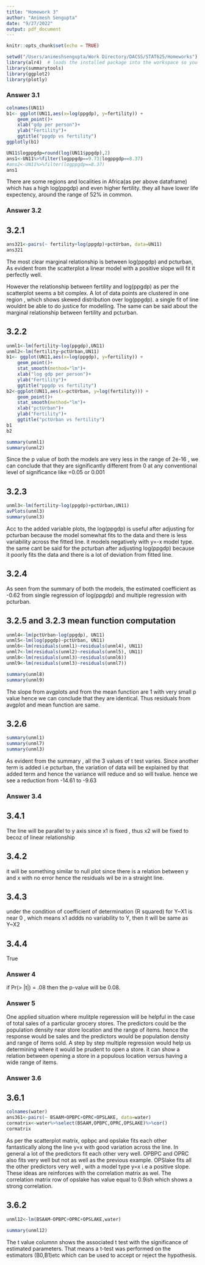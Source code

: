 ```yaml
---
title: "Homework 3"
author: "Animesh Sengupta"
date: "9/27/2022"
output: pdf_document
---
```

  
```r
knitr::opts_chunk$set(echo = TRUE)
```

```r

setwd("/Users/animeshsengupta/Work Directory/DACSS/STAT625/Homeworks") 
library(alr4)  # loads the installed package into the workspace so you can use it
library(summarytools)
library(ggplot2)
library(plotly)
```


### Answer 3.1
```r
colnames(UN11)
b1<- ggplot(UN11,aes(x=log(ppgdp), y=fertility)) + 
    geom_point()+
    xlab("gdp per person")+
    ylab("Fertility")+
    ggtitle("ppgdp vs fertility")
ggplotly(b1)
```

```r
UN11$logppgdp=round(log(UN11$ppgdp),2)
ans1<-UN11%>%filter(logppgdp==9.73|logppgdp==8.37)
#ans2<-UN11%>%filter(logppgdp==8.37)
ans1
```
There are some regions and localities in Africa(as per above dataframe) which has a high log(ppgdp) and even higher fertility.  they all have lower life expectency, around the range of 52% in common.  

### Answer 3.2

## 3.2.1
```r
ans321<-pairs(~ fertility+log(ppgdp)+pctUrban, data=UN11)
ans321
```
The most clear marginal relationship is between log(ppgdp) and pcturban, As evident from the scatterplot a linear model with a positive slope will fit it perfectly well. 

However the relationship between fertility and log(ppgdp) as per the scatterplot seems a bit complex. A lot of data points are clustered in one region , which shows skewed distribution over log(ppgdp). a single fit of line wouldnt be able to do justice for modelling. The same can be said about the marginal relationship between fertility and pcturban.

## 3.2.2
```r
unml1<-lm(fertility~log(ppgdp),UN11)
unml2<-lm(fertility~pctUrban,UN11)
b1<- ggplot(UN11,aes(x=log(ppgdp), y=fertility)) + 
    geom_point()+
    stat_smooth(method="lm")+
    xlab("log gdp per person")+
    ylab("Fertility")+
    ggtitle("ppgdp vs fertility")
b2<-ggplot(UN11,aes(x=pctUrban, y=log(fertility))) + 
    geom_point()+
    stat_smooth(method="lm")+
    xlab("pctUrban")+
    ylab("Fertility")+
    ggtitle("pctUrban vs fertility")
b1
b2
```

```r
summary(unml1)
summary(unml2)
```
Since the p value of both the models are very less in the range of 2e-16 , we can conclude that they are significantly different from 0 at any conventional level of significance like =0.05 or 0.001

## 3.2.3
```r
unml3<-lm(fertility~log(ppgdp)+pctUrban,UN11)
avPlots(unml3)
summary(unml3)

```
Acc to the added variable plots, the log(ppgdp) is useful after adjusting for pcturban because the model somewhat fits to the data and there is less variability across the fitted line. it models negatively with y=-x model type. the same cant be said for the pcturban after adjusting log(ppgdp) because it poorly fits the data and there is a lot of deviation from fitted line. 

## 3.2.4

As seen from the summary of both the models, the estimated coefficient as -0.62 from single regression of log(ppgdp) and multiple regression with pcturban.

## 3.2.5 and 3.2.3 mean function computation
```r
unml4<-lm(pctUrban~log(ppgdp), UN11)
unml5<-lm(log(ppgdp)~pctUrban, UN11)
unml6<-lm(residuals(unml1)~residuals(unml4), UN11)
unml7<-lm(residuals(unml2)~residuals(unml5), UN11)
unml8<-lm(residuals(unml3)~residuals(unml6))
unml9<-lm(residuals(unml3)~residuals(unml7))

summary(unml8)
summary(unml9)
```
The slope from avgplots and from the mean function are 1 with very small p value hence we can conclude that they are identical. Thus residuals from avgplot and mean function are same. 

## 3.2.6
```r
summary(unml1)
summary(unml7)
summary(unml3)
```
As evident from the summary , all the 3 values of t test varies. Since another term is added i.e pcturban, the variation of data will be explained by that added term and hence the variance will reduce and so will tvalue. hence we see a reduction from -14.61 to -9.63


### Answer 3.4

## 3.4.1
The line will be parallel to y axis since x1 is fixed , thus x2 will be fixed to becoz of linear relationship

## 3.4.2
it will be something similar to null plot since there is a relation between y and x with no error hence the residuals wil be in a straight line.

## 3.4.3
under the condition of coefficient of determination (R squared) for Y~X1 is near 0 , which means x1 addds no variability to Y, then it will be same as Y~X2

## 3.4.4
True

### Answer 4
if Pr(> |t|) = .08 then the p-value will be 0.08.

### Answer 5
One applied situation where mulitple regeression will be helpful in  the case of total sales of a particular grocery stores. The predictors could be the population density near store location  and the range of items. hence the response would be sales and the predictors would be population density and range of items sold.  A step by step multiple regression would help us determining where it would be prudent to open a store. it can show a relation between opening a store in a populous location versus having a wide range of items.


### Answer 3.6

## 3.6.1
```r
colnames(water)
ans361<-pairs(~ BSAAM+OPBPC+OPRC+OPSLAKE, data=water)
cormatrix<-water%>%select(BSAAM,OPBPC,OPRC,OPSLAKE)%>%cor()
cormatrix
```
As per the scatterplot matrix, opbpc and opslake fits each other fantastically along the line y=x with good variation across the line. In general a lot of the predictors fit each other very well. OPBPC and OPRC also fits very well but not as well as the previous example. OPSlake fits all the other predictors very well , with a model type y=x i.e a positive slope. 
These ideas are reinforces with the correlation matrix as wel. The correlation matrix row of opslake has value equal to 0.9ish which shows a strong correlation.

## 3.6.2
```r
unml12<-lm(BSAAM~OPBPC+OPRC+OPSLAKE,water)

summary(unml12)
```

The t value columnn shows the associated t test with the significance of estimated parameters. That means a t-test was performed on the estimators (B0,B1)etc which can be used to accept or reject the hypothesis.
 